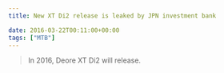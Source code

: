 ---
title: New XT Di2 release is leaked by JPN investment bank

date: 2016-03-22T00:11:00+00:00
tags: ["MTB"]
---

> In 2016, Deore XT Di2 will release.

<Amzn asin="B00H11H63K">
